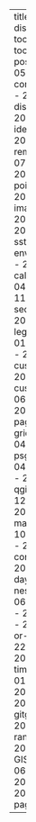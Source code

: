---
title: "Blog"
output:
  distill::distill_article:
    toc: true
    toc_depth: 3
    toc_float: true
listing:
  posts:
    - 2024-11-05-completeorincomplete
    - 2024-10-08-distancepoints
    - 2024-09-19-identifyevents
    - 2024-08-01-removelocs
    - 2024-07-05-interpolate
    - 2024-06-04-pointsdistance
    - 2024-05-02-imagesforpublication
    - 2024-04-04-buffer
    - 2024-03-11-year-sst
    - 2024-02-06-environmentalvariables
    - 2024-01-15-calendar
    - 2023-12-04-arrows
    - 2023-11-02-secondaryxtitle
    - 2023-10-02-inside-legend
    - 2023-09-01-patchwork-legend
    - 2023-08-02-customlegend
    - 2023-07-13-custompoints
    - 2023-06-01-gganimate
    - 2023-05-05-github-page
    - 2023-04-06-gridraster
    - 2023-03-04-mapping-in-r
    - psg2023
    - 2023-02-04-subset-shapefile
    - 2023-01-27-qgispolygon
    - 2022-12-04-day-night
    - 2022-11-20-mastodon
    - 2022-10-04-identify-gaps
    - 2022-09-13-hr-considerations
    - 2022-08-17-count-days
    - 2022-07-01-nestlocation
    - 2022-06-30-time-formats
    - 2022-05-23-speed
    - 2022-04-07-land-or-not
    - 2022-03-22-interpolation
    - 2022-02-24-timeoverlaps
    - 2022-01-21-sharedareas
    - 2021-11-25-embc
    - 2021-10-27-gitgithub
    - bls7
    - 2021-09-24-home-range-adehabitathr
    - 2021-07-05-GIScolores    
    - 2021-06-03-paquetes    
    - 2021-06-03-vitae    
    - 2021-06-03-paginadistill

---
